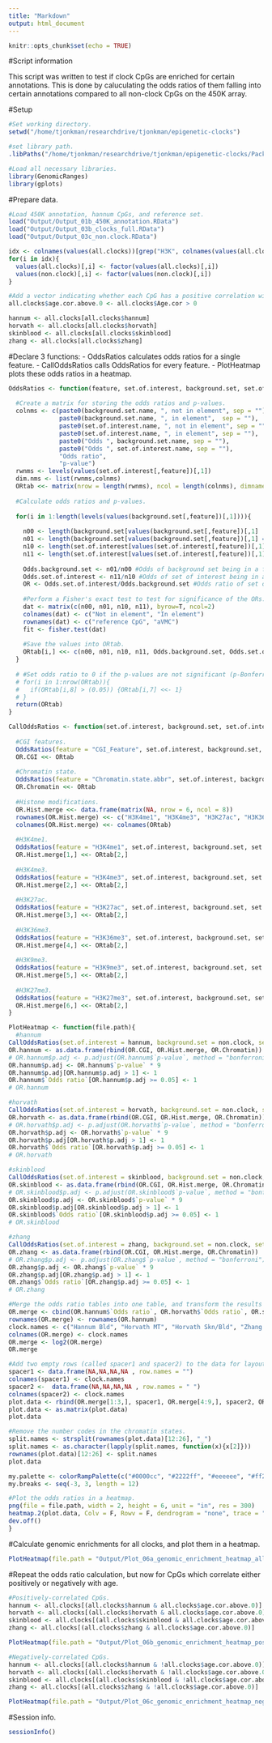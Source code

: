 ```yaml
---
title: "Markdown"
output: html_document
---
```


```r
knitr::opts_chunk$set(echo = TRUE)
```

#Script information

This script was written to test if clock CpGs are enriched for certain annotations. This is done by caluculating the odds ratios of them falling into certain annotations compared to all non-clock CpGs on the 450K array.

#Setup
```r
#Set working directory.
setwd("/home/tjonkman/researchdrive/tjonkman/epigenetic-clocks")

#set library path.
.libPaths("/home/tjonkman/researchdrive/tjonkman/epigenetic-clocks/Packages")

#Load all necessary libraries.
library(GenomicRanges)
library(gplots)
```

#Prepare data.
```r
#Load 450K annotation, hannum CpGs, and reference set.
load("Output/Output_01b_450K_annotation.RData")
load("Output/Output_03b_clocks_full.RData")
load("Output/Output_03c_non.clock.RData")

idx <- colnames(values(all.clocks))[grep("H3K", colnames(values(all.clocks)))]
for(i in idx){
  values(all.clocks)[,i] <- factor(values(all.clocks)[,i])
  values(non.clock)[,i] <- factor(values(non.clock)[,i])
}

#Add a vector indicating whether each CpG has a positive correlation with age.
all.clocks$age.cor.above.0 <- all.clocks$Age.cor > 0

hannum <- all.clocks[all.clocks$hannum]
horvath <- all.clocks[all.clocks$horvath]
skinblood <- all.clocks[all.clocks$skinblood]
zhang <- all.clocks[all.clocks$zhang]
```

#Declare 3 functions: 
- OddsRatios calculates odds ratios for a single feature.
- CallOddsRatios calls OddsRatios for every feature.
- PlotHeatmap plots these odds ratios in a heatmap.
```r
OddsRatios <- function(feature, set.of.interest, background.set, set.of.interest.name, background.set.name){
  
  #Create a matrix for storing the odds ratios and p-values.
  colnms <- c(paste0(background.set.name, ", not in element", sep = ""), 
              paste0(background.set.name, ", in element",  sep = ""), 
              paste0(set.of.interest.name, ", not in element", sep = ""), 
              paste0(set.of.interest.name, ", in element", sep = ""), 
              paste0("Odds ", background.set.name, sep = ""), 
              paste0("Odds ", set.of.interest.name, sep = ""), 
              "Odds ratio", 
              "p-value")
  rwnms <- levels(values(set.of.interest[,feature])[,1])
  dim.nms <- list(rwnms,colnms)
  ORtab <<- matrix(nrow = length(rwnms), ncol = length(colnms), dimnames = dim.nms)
  
  #Calculate odds ratios and p-values.
  
  for(i in 1:length(levels(values(background.set[,feature])[,1]))){
    
    n00 <- length(background.set[values(background.set[,feature])[,1] != levels(values(background.set[,feature])[,1])[i]])
    n01 <- length(background.set[values(background.set[,feature])[,1] == levels(values(background.set[,feature])[,1])[i]])
    n10 <- length(set.of.interest[values(set.of.interest[,feature])[,1] != levels(values(set.of.interest[,feature])[,1])[i]])
    n11 <- length(set.of.interest[values(set.of.interest[,feature])[,1] == levels(values(set.of.interest[,feature])[,1])[i]])
    
    Odds.background.set <- n01/n00 #Odds of background set being in a feature compared to not being in one.
    Odds.set.of.interest <- n11/n10 #Odds of set of interest being in a feature compared to not being in one.
    OR <- Odds.set.of.interest/Odds.background.set #Odds ratio of set of interest being in a feature, compared to background set.
    
    #Perform a Fisher's exact test to test for significance of the ORs. NB: some p-values will be so low that they will be returned as 0.
    dat <- matrix(c(n00, n01, n10, n11), byrow=T, ncol=2)
    colnames(dat) <- c("Not in element", "In element")
    rownames(dat) <- c("reference CpG", "aVMC")
    fit <- fisher.test(dat)
    
    #Save the values into ORtab.
    ORtab[i,] <<- c(n00, n01, n10, n11, Odds.background.set, Odds.set.of.interest, OR, fit$p.value)
  }
  
  # #Set odds ratio to 0 if the p-values are not significant (p-Bonferroni < 0.05).
  # for(i in 1:nrow(ORtab)){
  #   if(ORtab[i,8] > (0.05)) {ORtab[i,7] <<- 1}
  # }
  return(ORtab)
}

CallOddsRatios <- function(set.of.interest, background.set, set.of.interest.name, background.set.name) {
  
  #CGI features.
  OddsRatios(feature = "CGI_Feature", set.of.interest, background.set, set.of.interest.name, background.set.name)
  OR.CGI <<- ORtab
  
  #Chromatin state.
  OddsRatios(feature = "Chromatin.state.abbr", set.of.interest, background.set, set.of.interest.name, background.set.name)
  OR.Chromatin <<- ORtab
  
  #Histone modifications.
  OR.Hist.merge <<- data.frame(matrix(NA, nrow = 6, ncol = 8))
  rownames(OR.Hist.merge) <<- c("H3K4me1", "H3K4me3", "H3K27ac", "H3K36me3", "H3K9me3", "H3K27me3")
  colnames(OR.Hist.merge) <<- colnames(ORtab)
  
  #H3K4me1.
  OddsRatios(feature = "H3K4me1", set.of.interest, background.set, set.of.interest.name, background.set.name)
  OR.Hist.merge[1,] <<- ORtab[2,]
  
  #H3K4me3.
  OddsRatios(feature = "H3K4me3", set.of.interest, background.set, set.of.interest.name, background.set.name)
  OR.Hist.merge[2,] <<- ORtab[2,]
  
  #H3K27ac.
  OddsRatios(feature = "H3K27ac", set.of.interest, background.set, set.of.interest.name, background.set.name)
  OR.Hist.merge[3,] <<- ORtab[2,]
  
  #H3K36me3.
  OddsRatios(feature = "H3K36me3", set.of.interest, background.set, set.of.interest.name, background.set.name)
  OR.Hist.merge[4,] <<- ORtab[2,]
  
  #H3K9me3.
  OddsRatios(feature = "H3K9me3", set.of.interest, background.set, set.of.interest.name, background.set.name)
  OR.Hist.merge[5,] <<- ORtab[2,]
  
  #H3K27me3.
  OddsRatios(feature = "H3K27me3", set.of.interest, background.set, set.of.interest.name, background.set.name)
  OR.Hist.merge[6,] <<- ORtab[2,]
}

PlotHeatmap <- function(file.path){
  #hannum
CallOddsRatios(set.of.interest = hannum, background.set = non.clock, set.of.interest.name = "hannum", background.set.name = "non.clock")
OR.hannum <- as.data.frame(rbind(OR.CGI, OR.Hist.merge, OR.Chromatin))
# OR.hannum$p.adj <- p.adjust(OR.hannum$`p-value`, method = "bonferroni")
OR.hannum$p.adj <- OR.hannum$`p-value` * 9
OR.hannum$p.adj[OR.hannum$p.adj > 1] <- 1
OR.hannum$`Odds ratio`[OR.hannum$p.adj >= 0.05] <- 1
# OR.hannum

#horvath
CallOddsRatios(set.of.interest = horvath, background.set = non.clock, set.of.interest.name = "horvath", background.set.name = "non.clock")
OR.horvath <- as.data.frame(rbind(OR.CGI, OR.Hist.merge, OR.Chromatin))
# OR.horvath$p.adj <- p.adjust(OR.horvath$`p-value`, method = "bonferroni")
OR.horvath$p.adj <- OR.horvath$`p-value` * 9
OR.horvath$p.adj[OR.horvath$p.adj > 1] <- 1
OR.horvath$`Odds ratio`[OR.horvath$p.adj >= 0.05] <- 1
# OR.horvath

#skinblood
CallOddsRatios(set.of.interest = skinblood, background.set = non.clock, set.of.interest.name = "skinblood", background.set.name = "non.clock")
OR.skinblood <- as.data.frame(rbind(OR.CGI, OR.Hist.merge, OR.Chromatin))
# OR.skinblood$p.adj <- p.adjust(OR.skinblood$`p-value`, method = "bonferroni")
OR.skinblood$p.adj <- OR.skinblood$`p-value` * 9
OR.skinblood$p.adj[OR.skinblood$p.adj > 1] <- 1
OR.skinblood$`Odds ratio`[OR.skinblood$p.adj >= 0.05] <- 1
# OR.skinblood

#zhang
CallOddsRatios(set.of.interest = zhang, background.set = non.clock, set.of.interest.name = "zhang", background.set.name = "non.clock")
OR.zhang <- as.data.frame(rbind(OR.CGI, OR.Hist.merge, OR.Chromatin))
# OR.zhang$p.adj <- p.adjust(OR.zhang$`p-value`, method = "bonferroni")
OR.zhang$p.adj <- OR.zhang$`p-value` * 9
OR.zhang$p.adj[OR.zhang$p.adj > 1] <- 1
OR.zhang$`Odds ratio`[OR.zhang$p.adj >= 0.05] <- 1
# OR.zhang

#Merge the odds ratio tables into one table, and transform the results onto a log2-scale for visualization.
OR.merge <- cbind(OR.hannum$`Odds ratio`, OR.horvath$`Odds ratio`, OR.skinblood$`Odds ratio`, OR.zhang$`Odds ratio`)
rownames(OR.merge) <- rownames(OR.hannum)
clock.names <- c("Hannum Bld", "Horvath MT", "Horvath Skn/Bld", "Zhang Bld/Slv")
colnames(OR.merge) <- clock.names
OR.merge <- log2(OR.merge)
OR.merge

#Add two empty rows (called spacer1 and spacer2) to the data for layout purposes.
spacer1 <- data.frame(NA,NA,NA,NA , row.names = "")
colnames(spacer1) <- clock.names
spacer2 <-  data.frame(NA,NA,NA,NA , row.names = " ")
colnames(spacer2) <- clock.names
plot.data <- rbind(OR.merge[1:3,], spacer1, OR.merge[4:9,], spacer2, OR.merge[10:24,])
plot.data <- as.matrix(plot.data)
plot.data

#Remove the number codes in the chromatin states.
split.names <- strsplit(rownames(plot.data)[12:26], "_")
split.names <- as.character(lapply(split.names, function(x){x[2]}))
rownames(plot.data)[12:26] <- split.names
plot.data

my.palette <- colorRampPalette(c("#0000cc", "#2222ff", "#eeeeee", "#ff2222", "#cc0000"))(n = 11)
my.breaks <- seq(-3, 3, length = 12)

#Plot the odds ratios in a heatmap.
png(file = file.path, width = 2, height = 6, unit = "in", res = 300)
heatmap.2(plot.data, Colv = F, Rowv = F, dendrogram = "none", trace = "none", col = my.palette, breaks = my.breaks, density.info = "none", key = F, keysize = 0.1, margins = c(8, 6), cexRow = 1, cexCol = 1, na.color=par("bg"))
dev.off()
}
```

#Calculate genomic enrichments for all clocks, and plot them in a heatmap.
```r
PlotHeatmap(file.path = "Output/Plot_06a_genomic_enrichment_heatmap_all.png")
```

#Repeat the odds ratio calculation, but now for CpGs which correlate either positively or negatively with age.
```r
#Positively-correlated CpGs.
hannum <- all.clocks[(all.clocks$hannum & all.clocks$age.cor.above.0)]
horvath <- all.clocks[(all.clocks$horvath & all.clocks$age.cor.above.0)]
skinblood <- all.clocks[(all.clocks$skinblood & all.clocks$age.cor.above.0)]
zhang <- all.clocks[(all.clocks$zhang & all.clocks$age.cor.above.0)]

PlotHeatmap(file.path = "Output/Plot_06b_genomic_enrichment_heatmap_positive.png")

#Negatively-correlated CpGs.
hannum <- all.clocks[(all.clocks$hannum & !all.clocks$age.cor.above.0)]
horvath <- all.clocks[(all.clocks$horvath & !all.clocks$age.cor.above.0)]
skinblood <- all.clocks[(all.clocks$skinblood & !all.clocks$age.cor.above.0)]
zhang <- all.clocks[(all.clocks$zhang & !all.clocks$age.cor.above.0)]

PlotHeatmap(file.path = "Output/Plot_06c_genomic_enrichment_heatmap_negative.png")
```

#Session info.
```r
sessionInfo()
```